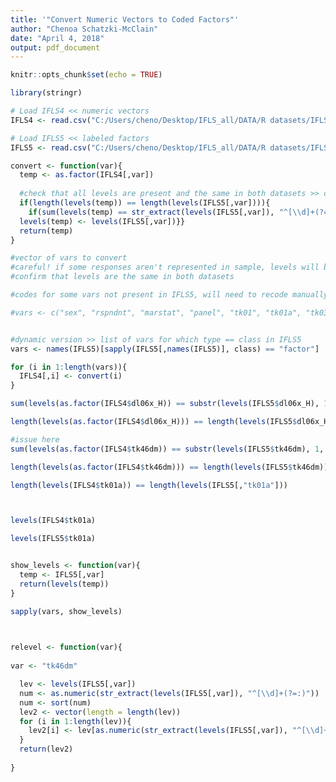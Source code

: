 ```yaml
---
title: '"Convert Numeric Vectors to Coded Factors"'
author: "Chenoa Schatzki-McClain"
date: "April 4, 2018"
output: pdf_document
---
```


```r
knitr::opts_chunk$set(echo = TRUE)
```

```r
library(stringr)
```


```r

# Load IFLS4 << numeric vectors
IFLS4 <- read.csv("C:/Users/cheno/Desktop/IFLS_all/DATA/R datasets/IFLS4.csv")

# Load IFLS5 << labeled factors
IFLS5 <- read.csv("C:/Users/cheno/Desktop/IFLS_all/DATA/R datasets/IFLS5.csv")

```

```r

convert <- function(var){
  temp <- as.factor(IFLS4[,var])
  
  #check that all levels are present and the same in both datasets >> could still be issues if coding is inconsistent
  if(length(levels(temp)) == length(levels(IFLS5[,var]))){
    if(sum(levels(temp) == str_extract(levels(IFLS5[,var]), "^[\\d]+(?=:)"))== length(levels(temp))){
  levels(temp) <- levels(IFLS5[,var])}}
  return(temp)
}

```

```r

#vector of vars to convert
#careful! if some responses aren't represented in sample, levels will be different for datasets
#confirm that levels are the same in both datasets

#codes for some vars not present in IFLS5, will need to recode manually

#vars <- c("sex", "rspndnt", "marstat", "panel", "tk01", "tk01a", "tk03", "tk04", "tk05", "tk06a", "tk07", "tk24a", "tk46a", "tk46b", "tk46m", "dl06x", "dl06", "ar13", "tk24a_H", "tk46a_H", "tk46b_H", "tk46c_H", "tk46m_H", "tk01_H", "tk01a_H", "tk03_H", "tk04_H", "dl06_H", "dl06x_H", "sc05")


#dynamic version >> list of vars for which type == class in IFLS5
vars <- names(IFLS5)[sapply(IFLS5[,names(IFLS5)], class) == "factor"]

for (i in 1:length(vars)){
  IFLS4[,i] <- convert(i)
}

sum(levels(as.factor(IFLS4$dl06x_H)) == substr(levels(IFLS5$dl06x_H), 1, 1))== length(levels(as.factor(IFLS4$dl06x_H)))

length(levels(as.factor(IFLS4$dl06x_H))) == length(levels(IFLS5$dl06x_H))

#issue here
sum(levels(as.factor(IFLS4$tk46dm)) == substr(levels(IFLS5$tk46dm), 1, 1))== length(levels(as.factor(IFLS4$tk46dm)))

length(levels(as.factor(IFLS4$tk46dm))) == length(levels(IFLS5$tk46dm))

length(levels(IFLS4$tk01a)) == length(levels(IFLS5[,"tk01a"]))



levels(IFLS4$tk01a)

levels(IFLS5$tk01a)


show_levels <- function(var){
  temp <- IFLS5[,var]
  return(levels(temp))
}

sapply(vars, show_levels)

  
```

```r

relevel <- function(var){
  
var <- "tk46dm"

  lev <- levels(IFLS5[,var])
  num <- as.numeric(str_extract(levels(IFLS5[,var]), "^[\\d]+(?=:)"))
  num <- sort(num)
  lev2 <- vector(length = length(lev))
  for (i in 1:length(lev)){
    lev2[i] <- lev[as.numeric(str_extract(levels(IFLS5[,var]), "^[\\d]+(?=:)")) == num[i]]
  }
  return(lev2)
  
}

```

```r




```